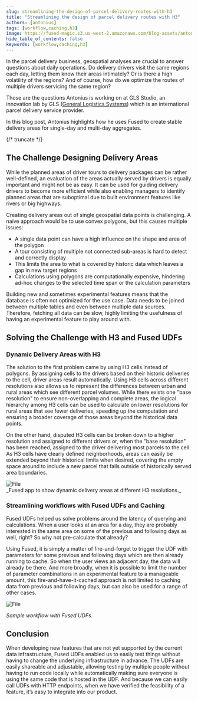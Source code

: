 ```yaml
---
slug: streamlining-the-design-of-parcel-delivery-routes-with-h3
title: "Streamlining the design of parcel delivery routes with H3"
authors: [antonius]
tags: [workflow,caching,h3]
image: https://fused-magic.s3.us-west-2.amazonaws.com/blog-assets/antonius_social.png
hide_table_of_contents: false
keywords: [workflow,caching,h3]
---
```


In the parcel delivery business, geospatial analyses are crucial to answer questions about daily operations. Do delivery drivers visit the same regions each day, letting them know their areas intimately? Or is there a high volatility of the regions? And of course, how do we optimize the routes of multiple drivers servicing the same region?

Those are the questions Antonius is working on at GLS Studio, an innovation lab by GLS ([General Logistics Systems](https://www.gls-us.com/)) which is an international parcel delivery service provider.

In this blog post, Antonius highlights how he uses Fused to create stable delivery areas for single-day and multi-day aggregates.


<ReactPlayer playsinline={true} className="video__player" playing={true} muted={true} controls height="100%" url="https://fused-magic.s3.us-west-2.amazonaws.com/blog-assets/driver_areas_across_resolutions.mp4" width="100%" />



{/* truncate */}


## The Challenge Designing Delivery Areas

While the planned areas of driver tours to delivery packages can be rather well-defined, an evaluation of the areas actually served by drivers is equally important and might not be as easy. It can be used for guiding delivery drivers to become more efficient while also enabling managers to identify planned areas that are suboptimal due to built environment features like rivers or big highways.


Creating delivery areas out of single geospatial data points is challenging. A naïve approach would be to use convex polygons, but this causes multiple issues:
- A single data point can have a high influence on the shape and area of the polygon
- A tour consisting of multiple not connected sub-areas is hard to detect and correctly display
- This limits the area to what is covered by historic data which leaves a gap in new target regions
- Calculations using polygons are computationally expensive, hindering ad-hoc changes to the selected time span or the calculation parameters

Building new and sometimes experimental features means that the database is often not optimized for the use case. Data needs to be joined between multiple tables and even between multiple data sources. Therefore, fetching all data can be slow, highly limiting the usefulness of having an experimental feature to play around with.


## Solving the Challenge with H3 and Fused UDFs

### Dynamic Delivery Areas with H3

The solution to the first problem came by using H3 cells instead of polygons. By assigning cells to the drivers based on their historic deliveries to the cell, driver areas result automatically. Using H3 cells across different resolutions also allows us to represent the differences between urban and rural areas which see different parcel volumes. While there exists one "base resolution" to ensure non-overlapping and complete areas, the logical hierarchy among H3 cells can be used to calculate on lower resolutions for rural areas that see fewer deliveries, speeding up the computation and ensuring a broader coverage of those areas beyond the historical data points.

On the other hand, disputed H3 cells can be broken down to a higher resolution and assigned to different drivers or, when the "base resolution" has been reached, assigned to the driver delivering most parcels to the cell. As H3 cells have clearly defined neighborhoods, areas can easily be extended beyond their historical limits when desired, covering the empty space around to include a new parcel that falls outside of historically served area boundaries.




<div style={{textAlign: 'center'}}>
<img src={Image2} alt="File" style={{}} />
</div>
_Fused app to show dynamic delivery areas at different H3 resolutions._

### Streamlining workflows with Fused UDFs and Caching

Fused UDFs helped us solve problems around the latency of querying and calculations. When a user looks at an area for a day, they are probably interested in the same area on some of the previous and following days as well, right? So why not pre-calculate that already?

Using Fused, it is simply a matter of fire-and-forget to trigger the UDF with parameters for some previous and following days which are then already running to cache. So when the user views an adjacent day, the data will already be there. And more broadly, when it is possible to limit the number of parameter combinations in an experimental feature to a manageable amount, this fire-and-have-it-cached approach is not limited to caching data from previous and following days, but can also be used for a range of other cases.



<div style={{textAlign: 'center'}}>
<img src={Image1} alt="File" style={{}} />
</div>

_Sample workflow with Fused UDFs._

## Conclusion

When developing new features that are not yet supported by the current data infrastructure, Fused UDFs enabled us to easily test things without having to change the underlying infrastructure in advance. The UDFs are easily shareable and adjustable, allowing testing by multiple people without having to run code locally while automatically making sure everyone is using the same code that is hosted in the UDF. And because we can easily call UDFs with HTTP endpoints, when we have verified the feasibility of a feature, it’s easy to integrate into our product.
